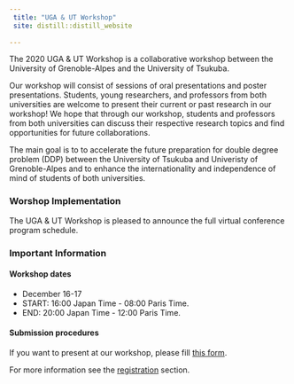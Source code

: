 ```yaml
---
 title: "UGA & UT Workshop"
 site: distill::distill_website
 
---
```



The 2020 UGA & UT Workshop is a collaborative workshop between the University of Grenoble-Alpes and the University of Tsukuba.

Our workshop will consist of sessions of oral presentations and poster presentations. Students, young researchers, and professors from both universities are welcome to present their current or past research in our workshop! We hope that through our workshop, students and professors from both universities can discuss their respective research topics and find opportunities for future collaborations.

The main goal is to to accelerate the future preparation for double
degree problem (DDP) between the University of Tsukuba and Univeristy of Grenoble-Alpes and to enhance the internationality and independence of mind of students of both universities.  


### Worshop Implementation

The UGA & UT Workshop is pleased to announce the full virtual conference program schedule.

### Important Information

#### Workshop dates

- December 16-17
- START: 16:00 Japan Time - 08:00 Paris Time.
- END: 20:00 Japan Time - 12:00 Paris Time.

#### Submission procedures

If you want to present at our workshop, please fill [this form](https://docs.google.com/forms/d/e/1FAIpQLSdZnHcmIvAWIu0ILR2KuH8jQTCzUafoFu8cnrWr53syDrRajQ/viewform?gxids=7757).

For more information see the [registration](https://uga-ut-ws.github.io/registration) section.